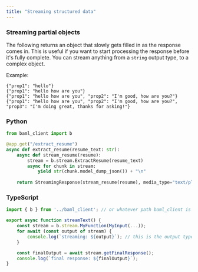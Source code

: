 ```yaml
---
title: "Streaming structured data"
---
```


### Streaming partial objects
The following returns an object that slowly gets filled in as the response comes in. This is useful if you want to start processing the response before it's fully complete.
You can stream anything from a `string` output type, to a complex object.

Example:
```
{"prop1": "hello"}
{"prop1": "hello how are you"}
{"prop1": "hello how are you", "prop2": "I'm good, how are you?"}
{"prop1": "hello how are you", "prop2": "I'm good, how are you?", "prop3": "I'm doing great, thanks for asking!"}
```

### Python
```python FastAPI
from baml_client import b

@app.get("/extract_resume")
async def extract_resume(resume_text: str):
    async def stream_resume(resume):
        stream = b.stream.ExtractResume(resume_text)
        async for chunk in stream:
            yield str(chunk.model_dump_json()) + "\n"
                
    return StreamingResponse(stream_resume(resume), media_type="text/plain")
```


### TypeScript
```typescript
import { b } from '../baml_client'; // or whatever path baml_client is in

export async function streamText() {
    const stream = b.stream.MyFunction(MyInput(...));
    for await (const output of stream) {
        console.log(`streaming: ${output}`); // this is the output type of my function
    }

    const finalOutput = await stream.getFinalResponse();
    console.log(`final response: ${finalOutput}`);
}
```

